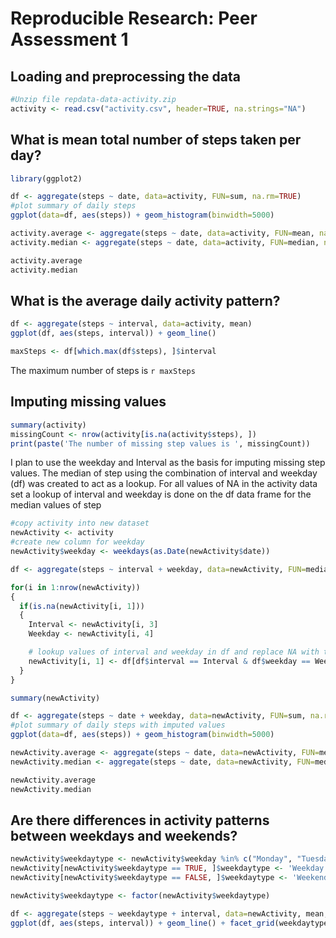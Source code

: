 # Reproducible Research: Peer Assessment 1

## Loading and preprocessing the data
```r
#Unzip file repdata-data-activity.zip
activity <- read.csv("activity.csv", header=TRUE, na.strings="NA")

```

## What is mean total number of steps taken per day?
```r
library(ggplot2)

df <- aggregate(steps ~ date, data=activity, FUN=sum, na.rm=TRUE)
#plot summary of daily steps
ggplot(data=df, aes(steps)) + geom_histogram(binwidth=5000)

activity.average <- aggregate(steps ~ date, data=activity, FUN=mean, na.rm=TRUE)
activity.median <- aggregate(steps ~ date, data=activity, FUN=median, na.rm=TRUE)

activity.average
activity.median
```


## What is the average daily activity pattern?
```r
df <- aggregate(steps ~ interval, data=activity, mean)
ggplot(df, aes(steps, interval)) + geom_line()

maxSteps <- df[which.max(df$steps), ]$interval
```
The maximum number of steps is `r maxSteps`


## Imputing missing values
```r
summary(activity)
missingCount <- nrow(activity[is.na(activity$steps), ])
print(paste('The number of missing step values is ', missingCount))
```

I plan to use the weekday and Interval as the basis for imputing missing step values.
The median of step using the combination of interval and weekday (df) was created to act as a lookup.
For all values of NA in the activity data set a lookup of interval and weekday is done on the df data frame for the median values of step

```r
#copy activity into new dataset
newActivity <- activity
#create new column for weekday
newActivity$weekday <- weekdays(as.Date(newActivity$date))

df <- aggregate(steps ~ interval + weekday, data=newActivity, FUN=median, na.rm=TRUE)

for(i in 1:nrow(newActivity))
{
  if(is.na(newActivity[i, 1]))
  {
    Interval <- newActivity[i, 3]
    Weekday <- newActivity[i, 4]

    # lookup values of interval and weekday in df and replace NA with the resulting step value
    newActivity[i, 1] <- df[df$interval == Interval & df$weekday == Weekday, ]$steps
  }
}

summary(newActivity)

df <- aggregate(steps ~ date + weekday, data=newActivity, FUN=sum, na.rm=TRUE)
#plot summary of daily steps with imputed values
ggplot(data=df, aes(steps)) + geom_histogram(binwidth=5000)

newActivity.average <- aggregate(steps ~ date, data=newActivity, FUN=mean, na.rm=TRUE)
newActivity.median <- aggregate(steps ~ date, data=newActivity, FUN=median, na.rm=TRUE)

newActivity.average
newActivity.median

```


## Are there differences in activity patterns between weekdays and weekends?

```r
newActivity$weekdaytype <- newActivity$weekday %in% c("Monday", "Tuesday", "Wednesday", "Thursday", "Friday")
newActivity[newActivity$weekdaytype == TRUE, ]$weekdaytype <- 'Weekday'
newActivity[newActivity$weekdaytype == FALSE, ]$weekdaytype <- 'Weekend'

newActivity$weekdaytype <- factor(newActivity$weekdaytype)

df <- aggregate(steps ~ weekdaytype + interval, data=newActivity, mean, na.rm=TRUE)
ggplot(df, aes(steps, interval)) + geom_line() + facet_grid(weekdaytype ~ .)

```
